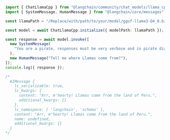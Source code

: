 ```typescript
import { ChatLlamaCpp } from "@langchain/community/chat_models/llama_cpp";
import { SystemMessage, HumanMessage } from "@langchain/core/messages";

const llamaPath = "/Replace/with/path/to/your/model/gguf-llama3-Q4_0.bin";

const model = await ChatLlamaCpp.initialize({ modelPath: llamaPath });

const response = await model.invoke([
  new SystemMessage(
    "You are a pirate, responses must be very verbose and in pirate dialect, add 'Arr, m'hearty!' to each sentence."
  ),
  new HumanMessage("Tell me where Llamas come from?"),
]);
console.log({ response });

/*
  AIMessage {
    lc_serializable: true,
    lc_kwargs: {
      content: "Arr, m'hearty! Llamas come from the land of Peru.",
      additional_kwargs: {}
    },
    lc_namespace: [ 'langchain', 'schema' ],
    content: "Arr, m'hearty! Llamas come from the land of Peru.",
    name: undefined,
    additional_kwargs: {}
  }
*/
```